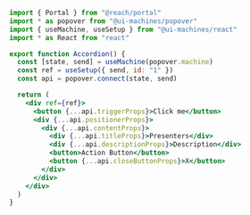 ```jsx
import { Portal } from "@reach/portal"
import * as popover from "@ui-machines/popover"
import { useMachine, useSetup } from "@ui-machines/react"
import * as React from "react"

export function Accordion() {
  const [state, send] = useMachine(popover.machine)
  const ref = useSetup({ send, id: "1" })
  const api = popover.connect(state, send)

  return (
    <div ref={ref}>
      <button {...api.triggerProps}>Click me</button>
      <div {...api.positionerProps}>
        <div {...api.contentProps}>
          <div {...api.titleProps}>Presenters</div>
          <div {...api.descriptionProps}>Description</div>
          <button>Action Button</button>
          <button {...api.closeButtonProps}>X</button>
        </div>
      </div>
    </div>
  )
}
```
